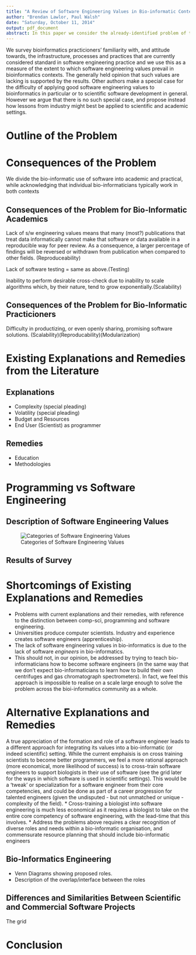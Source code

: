 ```yaml
---
title: "A Review of Software Engineering Values in Bio-informatic Contexts"
author: "Brendan Lawlor, Paul Walsh"
date: "Saturday, October 11, 2014"
output: pdf_document
abstract: In this paper we consider the already-identified problem of the lack of software engineering capabilities in bio-informatic contexts, and discuss the consequences of this lack. We examine existing explanations and remedies to this problem, point out their shortcomings, and propose alternatives. We examine the way 
---
```


We survey bioinformatics practicioners' familiarity with, and attitude towards, the infrastructure, processes and practices that are currently considered standard in software engineering practice and we use this as a measure of the extent to which software engineering values prevail in bioinformatics contexts. The generally held opinion that such values are lacking is supported by the results. Other authors make a special case for the difficulty of applying good software engineering values to bioinformatics in particular or to scientific software development in general. However we argue that there is no such special case, and propose instead how lessons from industry might best be applied to scientific and academic settings.
  
# Outline of the Problem

# Consequences of the Problem
We divide the bio-informatic use of software into academic and practical, while acknowledging that individual bio-informaticians typically work in both contexts

## Consequences of the Problem for Bio-Informatic Academics
Lack of s/w engineering values means that many (most?) publications that treat data informatically cannot make that software or data available in a reproducible way for peer review. As a consequence, a larger percentage of findings will be reversed or withdrawn from publication when compared to other fields. (Reproduceability) 

Lack of software testing = same as above.(Testing) 

Inability to perform desirable cross-check due to inability to scale algorithms which, by their nature, tend to grow exponentially.(Scalability) 



## Consequences of the Problem for Bio-Informatic Practicioners

Difficulty in productizing, or even openly sharing, promising software solutions. (Scalability)(Reproducability)(Modularization)


# Existing Explanations and Remedies from the Literature
## Explanations

* Complexity (special pleading)
* Volatility (special pleading)
* Budget and Resources
* End User (Scientist) as programmer

## Remedies
* Education
* Methodologies

# Programming vs Software Engineering

## Description of Software Engineering Values  
![Categories of Software Engineering Values](./images/ProcessPyramid.jpeg)

## Results of Survey

# Shortcomings of Existing Explanations and Remedies
* Problems with current explanations and their remedies, with reference to the distinction between comp-sci, programming and software engineering. 
* Universities produce computer scientists. Industry and experience creates software engineers (apprenticeship).
* The lack of software engineering values in bio-informatics is due to the lack of software _engineers_ in bio-informatics.
* This should not, in our opinion, be addressed by trying to teach bio-informaticians how to become software engineers (in the same way that we don't expect bio-informaticians to learn how to build their own centrifuges and gas chromatograph spectrometers). In fact, we feel this approach is impossible to realise on a scale large enough to solve the problem across the bioi-informatics community as a whole. 


# Alternative Explanations and Remedies
A true appreciation of the formation and role of a software engineer leads to a different approach for integrating its values into a bio-informatic (or indeed scientific) setting. While the current emphaisis is on cross training scientists to become better programmers, we feel a more rational approach (more economical, more likelihood of success) is to cross-train software engineers to support biologists in their use of software (see the grid later for the ways in which software is used in scientific settings). This would be a 'tweak' or specialization for a software engineer from their core competencies, and could be done as part of a career progression for talented engineers (given the undisputed - but not unmatched or unique - complexity of the field).
* Cross-training a biologist into software engineering is much less economical as it requires a biologist to take on the entire core competency of software engineering, with the lead-time that this involves.
* Address the problems above requires a clear recognition of diverse roles and needs within a bio-informatic organisation, and commensurate resource planning that should include bio-informatic engineers

## Bio-Informatics Engineering
* Venn Diagrams showing proposed roles.
* Description of the overlap/interface between the roles


## Differences and Similarities Between Scientific and Commercial Software Projects

The grid

# Conclusion